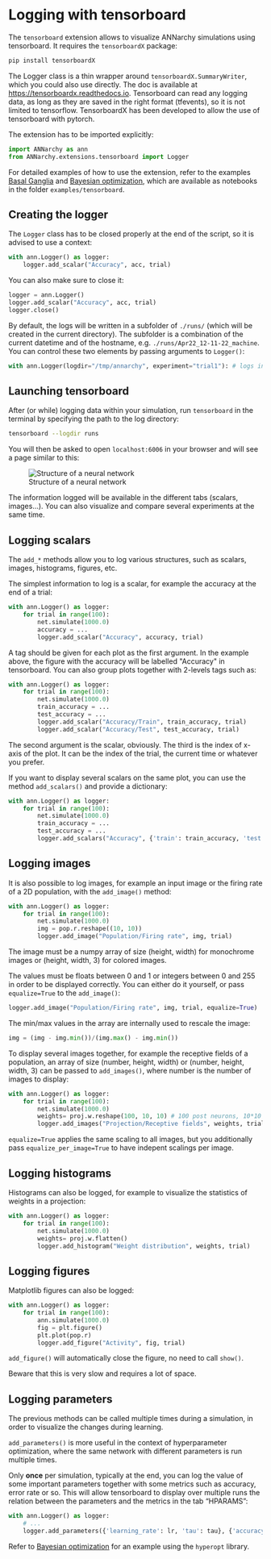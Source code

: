 # Logging with tensorboard

The `tensorboard` extension allows to visualize ANNarchy simulations
using tensorboard. It requires the `tensorboardX` package:

```bash
pip install tensorboardX
```


The Logger class is a thin wrapper around `tensorboardX.SummaryWriter`, which you could also use directly. The doc is available at <https://tensorboardx.readthedocs.io>. Tensorboard can read any logging data, as long as they are saved in the right format (tfevents), so it is not limited to tensorflow. TensorboardX has been developed to allow the use of tensorboard with pytorch.

The extension has to be imported explicitly:

```python
import ANNarchy as ann
from ANNarchy.extensions.tensorboard import Logger
```

For detailed examples of how to use the extension, refer to the examples [Basal Ganglia](/notebooks/BasalGanglia.ipynb) and [Bayesian optimization](/notebooks/BayesianOptimization.ipynb), which are available as notebooks in the folder `examples/tensorboard`.

## Creating the logger

The `Logger` class has to be closed properly at the end of the script, so it is advised to use a context:

```python
with ann.Logger() as logger:
    logger.add_scalar("Accuracy", acc, trial)
```

You can also make sure to close it:

```python
logger = ann.Logger()
logger.add_scalar("Accuracy", acc, trial)
logger.close()
```

By default, the logs will be written in a subfolder of `./runs/` (which will be created in the current directory). The subfolder is a combination of the current datetime and of the hostname, e.g. `./runs/Apr22_12-11-22_machine`. You can control these two elements by passing arguments to `Logger()`:

```python
with ann.Logger(logdir="/tmp/annarchy", experiment="trial1"): # logs in /tmp/annarchy/trial1
```

## Launching tensorboard

After (or while) logging data within your simulation, run `tensorboard` in the terminal by specifying the path to the log directory:

```bash
tensorboard --logdir runs
```

You will then be asked to open `localhost:6006` in your browser and will see a page similar to this:

![Structure of a neural network](img/tensorboard/tensorboard.png)

The information logged will be available in the different tabs (scalars, images\...). You can also visualize and compare several experiments at the same time.

## Logging scalars

The `add_*` methods allow you to log various structures, such as scalars, images, histograms, figures, etc.

The simplest information to log is a scalar, for example the accuracy at the end of a trial:

```python
with ann.Logger() as logger:
    for trial in range(100):
        net.simulate(1000.0)
        accuracy = ...
        logger.add_scalar("Accuracy", accuracy, trial)
```

A tag should be given for each plot as the first argument. In the example above, the figure with the accuracy will be labelled \"Accuracy\" in tensorboard. You can also group plots together with 2-levels tags such as:

```python
with ann.Logger() as logger:
    for trial in range(100):
        net.simulate(1000.0)
        train_accuracy = ...
        test_accuracy = ...
        logger.add_scalar("Accuracy/Train", train_accuracy, trial)
        logger.add_scalar("Accuracy/Test", test_accuracy, trial)
```

The second argument is the scalar, obviously. The third is the index of x-axis of the plot. It can be the index of the trial, the current time or whatever you prefer.

If you want to display several scalars on the same plot, you can use the method `add_scalars()` and provide a dictionary:

```python
with ann.Logger() as logger:
    for trial in range(100):
        net.simulate(1000.0)
        train_accuracy = ...
        test_accuracy = ...
        logger.add_scalars("Accuracy", {'train': train_accuracy, 'test': test_accuracy}, trial)
```

## Logging images

It is also possible to log images, for example an input image or the firing rate of a 2D population, with the `add_image()` method:

```python
with ann.Logger() as logger:
    for trial in range(100):
        net.simulate(1000.0)
        img = pop.r.reshape((10, 10))
        logger.add_image("Population/Firing rate", img, trial)
```

The image must be a numpy array of size (height, width) for monochrome images or (height, width, 3) for colored images.

The values must be floats between 0 and 1 or integers between 0 and 255 in order to be displayed correctly. You can either do it yourself, or pass `equalize=True` to the `add_image()`:

```python
logger.add_image("Population/Firing rate", img, trial, equalize=True)
```

The min/max values in the array are internally used to rescale the image:

```python
img = (img - img.min())/(img.max() - img.min())
```

To display several images together, for example the receptive fields of a population, an array of size (number, height, width) or (number, height, width, 3) can be passed to `add_images()`, where number is the number of images to display:

```python
with ann.Logger() as logger:
    for trial in range(100):
        net.simulate(1000.0)
        weights= proj.w.reshape(100, 10, 10) # 100 post neurons, 10*10 pre neurons
        logger.add_images("Projection/Receptive fields", weights, trial, equalize=True)
```

`equalize=True` applies the same scaling to all images, but you additionally pass `equalize_per_image=True` to have indepent scalings per image.

## Logging histograms

Histograms can also be logged, for example to visualize the statistics of weights in a projection:

```python
with ann.Logger() as logger:
    for trial in range(100):
        net.simulate(1000.0)
        weights= proj.w.flatten()
        logger.add_histogram("Weight distribution", weights, trial)
```

## Logging figures

Matplotlib figures can also be logged:

```python
with ann.Logger() as logger:
    for trial in range(100):
        ann.simulate(1000.0)
        fig = plt.figure()
        plt.plot(pop.r)
        logger.add_figure("Activity", fig, trial)
```

`add_figure()` will automatically close the figure, no need to call `show()`.

Beware that this is very slow and requires a lot of space.

## Logging parameters

The previous methods can be called multiple times during a simulation, in order to visualize the changes during learning.

`add_parameters()` is more useful in the context of hyperparameter optimization, where the same network with different parameters is run multiple times.

Only **once** per simulation, typically at the end, you can log the value of some important parameters together with some metrics such as accuracy, error rate or so. This will allow tensorboard to display over multiple runs the relation between the parameters and the metrics in the tab "HPARAMS":

```python
with ann.Logger() as logger:
    # ...
    logger.add_parameters({'learning_rate': lr, 'tau': tau}, {'accuracy': accuracy}) 
```

Refer to [Bayesian optimization](/notebooks/BayesianOptimization.ipynb) for an example using the `hyperopt` library.
